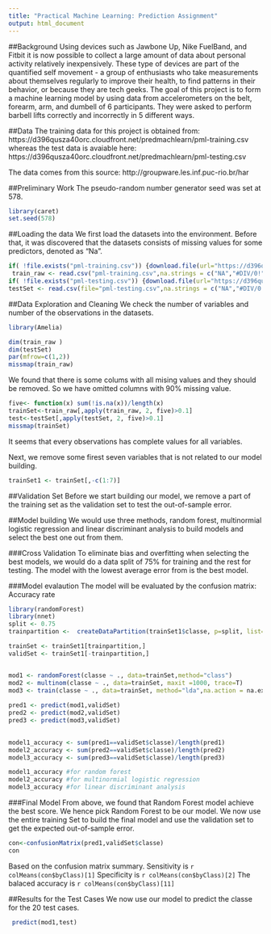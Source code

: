 ---
title: "Practical Machine Learning: Prediction Assignment"
output: html_document
---

##Background
Using devices such as Jawbone Up, Nike FuelBand, and Fitbit it is now possible to collect a large amount of data about personal activity relatively inexpensively. These type of devices are part of the quantified self movement - a group of enthusiasts who take measurements about themselves regularly to improve their health, to find patterns in their behavior, or because they are tech geeks. The goal of this project is to form a machine learning model by using data from accelerometers on the belt, forearm, arm, and dumbell of 6 participants. They were asked to perform barbell lifts correctly and incorrectly in 5 different ways. 

##Data
The training data for this project is obtained from:
https://d396qusza40orc.cloudfront.net/predmachlearn/pml-training.csv
whereas the test data is avaiable here:
https://d396qusza40orc.cloudfront.net/predmachlearn/pml-testing.csv

The data comes from this source: http://groupware.les.inf.puc-rio.br/har

##Preliminary Work
The pseudo-random number generator seed was set at 578. 
```{r, warning=F }
library(caret)
set.seed(578)
```


##Loading the data
We first load the datasets into the environment. Before that, it was discovered that the datasets consists of missing values for some predictors, denoted as "Na".
```{r}
if( !file.exists("pml-training.csv")) {download.file(url="https://d396qusza40orc.cloudfront.net/predmachlearn/pml-training.csv",destfile="pml-training.csv")}
 train_raw <- read.csv("pml-training.csv",na.strings = c("NA","#DIV/0!"))
if( !file.exists("pml-testing.csv")) {download.file(url="https://d396qusza40orc.cloudfront.net/predmachlearn/pml-testing.csv",destfile="pml-testing.csv")}
testSet <- read.csv(file="pml-testing.csv",na.strings = c("NA","#DIV/0!"))
```

##Data Exploration and Cleaning
We check the number of variables and number of the observations in the datasets.
```{r, warning=F}
library(Amelia)

dim(train_raw )
dim(testSet)
par(mfrow=c(1,2))
missmap(train_raw)
```

We found that there is some colums with all mising values and they should be removed. So we have omitted columns with 90% missing value.

```{r}
five<- function(x) sum(!is.na(x))/length(x)
trainSet<-train_raw[,apply(train_raw, 2, five)>0.1]
test<-testSet[,apply(testSet, 2, five)>0.1]
missmap(trainSet)
```

It seems that every observations has complete values for all variables.

Next, we remove some firest seven variables that is not related to our model building.

```{r}
trainSet1 <- trainSet[,-c(1:7)]
```

##Validation Set
Before we start building our model, we remove a part of the training set as the validation set to test the out-of-sample error.

##Model building
We would use three methods, random forest, multinormial logistic regression and linear discriminant analysis to build models and select the best one out from them. 

###Cross Validation
To eliminate bias and overfitting when selecting the best models, we would do a data split of 75% for training and the rest for testing. The model with the lowest average error from is the best model.


###Model evalaution
The model will be evaluated by the confusion matrix: Accuracy rate
```{r,echo=T,warning=F,results = 'hide'}
library(randomForest)
library(nnet)
split <- 0.75
trainpartition <-  createDataPartition(trainSet1$classe, p=split, list=FALSE)

trainSet <- trainSet1[trainpartition,]
validSet <- trainSet1[-trainpartition,]


mod1 <- randomForest(classe ~ ., data=trainSet,method="class")
mod2 <- multinom(classe ~ ., data=trainSet, maxit =1000, trace=T)
mod3 <- train(classe ~ ., data=trainSet, method="lda",na.action = na.exclude)
  
pred1 <- predict(mod1,validSet)
pred2 <- predict(mod2,validSet)
pred3 <- predict(mod3,validSet)

  
model1_accuracy <- sum(pred1==validSet$classe)/length(pred1)
model2_accuracy <- sum(pred2==validSet$classe)/length(pred2)
model3_accuracy <- sum(pred3==validSet$classe)/length(pred3)

```

```{r}

model1_accuracy #for random forest
model2_accuracy #for multinormial logistic regression
model3_accuracy #for linear discriminant analysis
```

###Final Model
From above, we found that Random Forest model achieve the best score. We hence pick Random Forest to be our model. We now use the entire training Set to build the final model and use the validation set to get the expected out-of-sample error.
```{r}
con<-confusionMatrix(pred1,validSet$classe)
con
```
Based on the confusion matrix summary. Sensitivity is `r colMeans(con$byClass)[1]` Specificity is `r colMeans(con$byClass)[2]` The balaced accuracy is `r colMeans(con$byClass)[11]`


##Results for the Test Cases
We now use our model to predict the classe for the 20 test cases.
```{r}
 predict(mod1,test)
```